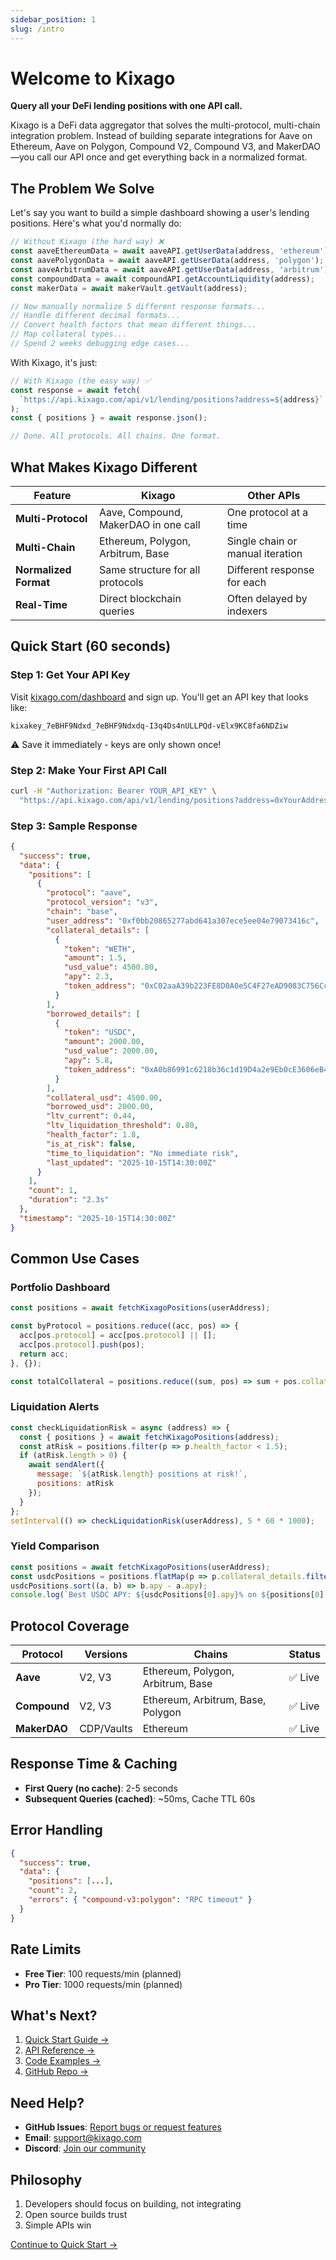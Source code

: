 ```yaml
---
sidebar_position: 1
slug: /intro
---
```


# Welcome to Kixago

**Query all your DeFi lending positions with one API call.**

Kixago is a DeFi data aggregator that solves the multi-protocol, multi-chain integration problem. Instead of building separate integrations for Aave on Ethereum, Aave on Polygon, Compound V2, Compound V3, and MakerDAO—you call our API once and get everything back in a normalized format.

## The Problem We Solve

Let's say you want to build a simple dashboard showing a user's lending positions. Here's what you'd normally do:

```typescript
// Without Kixago (the hard way) ❌
const aaveEthereumData = await aaveAPI.getUserData(address, 'ethereum');
const aavePolygonData = await aaveAPI.getUserData(address, 'polygon');
const aaveArbitrumData = await aaveAPI.getUserData(address, 'arbitrum');
const compoundData = await compoundAPI.getAccountLiquidity(address);
const makerData = await makerVault.getVault(address);

// Now manually normalize 5 different response formats...
// Handle different decimal formats...
// Convert health factors that mean different things...
// Map collateral types...
// Spend 2 weeks debugging edge cases...
```

With Kixago, it's just:

```typescript
// With Kixago (the easy way) ✅
const response = await fetch(
  `https://api.kixago.com/api/v1/lending/positions?address=${address}`
);
const { positions } = await response.json();

// Done. All protocols. All chains. One format.
```

## What Makes Kixago Different

| Feature               | Kixago                               | Other APIs                       |
| --------------------- | ------------------------------------ | -------------------------------- |
| **Multi-Protocol**    | Aave, Compound, MakerDAO in one call | One protocol at a time           |
| **Multi-Chain**       | Ethereum, Polygon, Arbitrum, Base    | Single chain or manual iteration |
| **Normalized Format** | Same structure for all protocols     | Different response for each      |
| **Real-Time**         | Direct blockchain queries            | Often delayed by indexers        |

## Quick Start (60 seconds)

### Step 1: Get Your API Key

Visit [kixago.com/dashboard](https://kixago.com/dashboard) and sign up. You'll get an API key that looks like:

```
kixakey_7eBHF9Ndxd_7eBHF9Ndxdq-I3q4Ds4nULLPQd-vElx9KC8fa6NDZiw
```

⚠️ Save it immediately - keys are only shown once!

### Step 2: Make Your First API Call

```bash
curl -H "Authorization: Bearer YOUR_API_KEY" \
  "https://api.kixago.com/api/v1/lending/positions?address=0xYourAddressHere"
```

### Step 3: Sample Response

```json
{
  "success": true,
  "data": {
    "positions": [
      {
        "protocol": "aave",
        "protocol_version": "v3",
        "chain": "base",
        "user_address": "0xf0bb20865277abd641a307ece5ee04e79073416c",
        "collateral_details": [
          {
            "token": "WETH",
            "amount": 1.5,
            "usd_value": 4500.00,
            "apy": 2.3,
            "token_address": "0xC02aaA39b223FE8D0A0e5C4F27eAD9083C756Cc2"
          }
        ],
        "borrowed_details": [
          {
            "token": "USDC",
            "amount": 2000.00,
            "usd_value": 2000.00,
            "apy": 5.8,
            "token_address": "0xA0b86991c6218b36c1d19D4a2e9Eb0cE3606eB48"
          }
        ],
        "collateral_usd": 4500.00,
        "borrowed_usd": 2000.00,
        "ltv_current": 0.44,
        "ltv_liquidation_threshold": 0.80,
        "health_factor": 1.8,
        "is_at_risk": false,
        "time_to_liquidation": "No immediate risk",
        "last_updated": "2025-10-15T14:30:00Z"
      }
    ],
    "count": 1,
    "duration": "2.3s"
  },
  "timestamp": "2025-10-15T14:30:00Z"
}
```

## Common Use Cases

### Portfolio Dashboard

```javascript
const positions = await fetchKixagoPositions(userAddress);

const byProtocol = positions.reduce((acc, pos) => {
  acc[pos.protocol] = acc[pos.protocol] || [];
  acc[pos.protocol].push(pos);
  return acc;
}, {});

const totalCollateral = positions.reduce((sum, pos) => sum + pos.collateral_usd, 0);
```

### Liquidation Alerts

```javascript
const checkLiquidationRisk = async (address) => {
  const { positions } = await fetchKixagoPositions(address);
  const atRisk = positions.filter(p => p.health_factor < 1.5);
  if (atRisk.length > 0) {
    await sendAlert({
      message: `${atRisk.length} positions at risk!`,
      positions: atRisk
    });
  }
};
setInterval(() => checkLiquidationRisk(userAddress), 5 * 60 * 1000);
```

### Yield Comparison

```javascript
const positions = await fetchKixagoPositions(userAddress);
const usdcPositions = positions.flatMap(p => p.collateral_details.filter(c => c.token === 'USDC'));
usdcPositions.sort((a, b) => b.apy - a.apy);
console.log(`Best USDC APY: ${usdcPositions[0].apy}% on ${positions[0].protocol}`);
```

## Protocol Coverage

| Protocol     | Versions   | Chains                            | Status |
| ------------ | ---------- | --------------------------------- | ------ |
| **Aave**     | V2, V3     | Ethereum, Polygon, Arbitrum, Base | ✅ Live |
| **Compound** | V2, V3     | Ethereum, Arbitrum, Base, Polygon | ✅ Live |
| **MakerDAO** | CDP/Vaults | Ethereum                          | ✅ Live |

## Response Time & Caching

* **First Query (no cache)**: 2-5 seconds
* **Subsequent Queries (cached)**: ~50ms, Cache TTL 60s

## Error Handling

```json
{
  "success": true,
  "data": {
    "positions": [...],
    "count": 2,
    "errors": { "compound-v3:polygon": "RPC timeout" }
  }
}
```

## Rate Limits

* **Free Tier**: 100 requests/min (planned)
* **Pro Tier**: 1000 requests/min (planned)

## What's Next?

1. [Quick Start Guide →](./quickstart/setup)
2. [API Reference →](./api/overview)
3. [Code Examples →](./examples/javascript)
4. [GitHub Repo →](https://github.com/kixago/defi-aggregator-api)

## Need Help?

* **GitHub Issues**: [Report bugs or request features](https://github.com/kixago/defi-aggregator-api/issues)
* **Email**: [support@kixago.com](mailto:support@kixago.com)
* **Discord**: [Join our community](https://discord.gg/kixago)

## Philosophy

1. Developers should focus on building, not integrating
2. Open source builds trust
3. Simple APIs win

[Continue to Quick Start →](./quickstart/setup)
